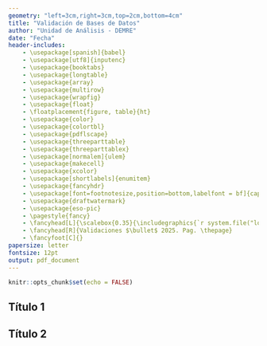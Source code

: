```yaml
---
geometry: "left=3cm,right=3cm,top=2cm,bottom=4cm"
title: "Validación de Bases de Datos"
author: "Unidad de Análisis - DEMRE"
date: "Fecha"
header-includes:
    - \usepackage[spanish]{babel}
    - \usepackage[utf8]{inputenc}
    - \usepackage{booktabs}
    - \usepackage{longtable}
    - \usepackage{array}
    - \usepackage{multirow}
    - \usepackage{wrapfig}
    - \usepackage{float}
    - \floatplacement{figure, table}{ht}
    - \usepackage{color}
    - \usepackage{colortbl}
    - \usepackage{pdflscape}
    - \usepackage{threeparttable}
    - \usepackage{threeparttablex}
    - \usepackage[normalem]{ulem}
    - \usepackage{makecell}
    - \usepackage{xcolor}
    - \usepackage[shortlabels]{enumitem}
    - \usepackage{fancyhdr}
    - \usepackage[font=footnotesize,position=bottom,labelfont = bf]{caption}
    - \usepackage{draftwatermark} 
    - \usepackage{eso-pic}
    - \pagestyle{fancy}
    - \fancyhead[L]{\scalebox{0.35}{\includegraphics{`r system.file("logo/logo.png", package = "plantilla")`}}}
    - \fancyhead[R]{Validaciones $\bullet$ 2025. Pag. \thepage}
    - \fancyfoot[C]{}
papersize: letter
fontsize: 12pt
output: pdf_document
---
```


\addtolength{\headheight}{1.3cm} 
\renewcommand{\figurename}{Figura}
\renewcommand{\tablename}{Tabla}

\SetWatermarkText{DOCUMENTO DE TRABAJO DEMRE}
  \SetWatermarkFontSize{1.5cm}

```r
knitr::opts_chunk$set(echo = FALSE)
```

## Título 1

\newpage

## Título 2
